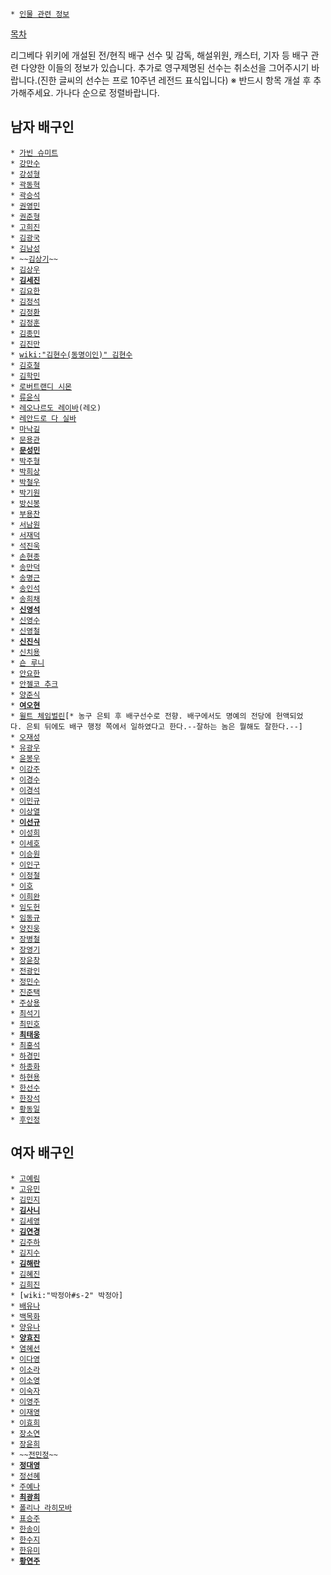  * [[인물 관련 정보]]

[[목차]]

리그베다 위키에 개설된 전/현직 배구 선수 및 감독, 해설위원, 캐스터, 기자 등 배구 관련 다양한 이들의 정보가 있습니다. 추가로 영구제명된 선수는 취소선을 그어주시기 바랍니다.(진한 글씨의 선수는 프로 10주년 레전드 표식입니다)
※ 반드시 항목 개설 후 추가해주세요. 가나다 순으로 정렬바랍니다.

== 남자 배구인 ==
 * [[가빈 슈미트]]
 * [[강만수]]
 * [[강성형]]
 * [[곽동혁]]
 * [[곽승석]]
 * [[권영민]]
 * [[권준형]]
 * [[고희진]]
 * [[김광국]]
 * [[김남성]]
 * ~~[[김상기]]~~
 * [[김상우]]
 * '''[[김세진]]'''
 * [[김요한]]
 * [[김정석]]
 * [[김정환]]
 * [[김정훈]]
 * [[김종민(배구)|김종민]]
 * [[김진만]]
 * [[wiki:"김현수(동명이인)" 김현수]]
 * [[김호철]]
 * [[김학민]]
 * [[로버트랜디 시몬]]
 * [[류윤식]]
 * [[레오나르도 레이바]](레오)
 * [[레안드로 다 실바]]
 * [[마낙길]]
 * [[문용관]]
 * '''[[문성민]]'''
 * [[박주형]]
 * [[박희상]]
 * [[박철우(배구)|박철우]]
 * [[박기원]]
 * [[방신봉]]
 * [[부용찬]]
 * [[서남원]]
 * [[서재덕]]
 * [[석진욱]]
 * [[손현종]]
 * [[송만덕]]
 * [[송명근]]
 * [[송인석]]
 * [[송희채]]
 * '''[[신영석]]'''
 * [[신영수]]
 * [[신영철]]
 * '''[[신진식]]'''
 * [[신치용]]
 * [[숀 루니]]
 * [[안요한]]
 * [[안젤코 추크]]
 * [[양준식#s-2|양준식]]
 * '''[[여오현]]'''
 * [[윌트 체임벌린]][* 농구 은퇴 후 배구선수로 전향. 배구에서도 명예의 전당에 헌액되었다. 은퇴 뒤에도 배구 행정 쪽에서 일하였다고 한다.--잘하는 놈은 뭘해도 잘한다.--]
 * [[오재성]]
 * [[유광우]]
 * [[윤봉우]]
 * [[이강주]]
 * [[이경수]]
 * [[이경석]]
 * [[이민규]]
 * [[이상열(배구)|이상열]]
 * '''[[이선규]]'''
 * [[이성희]]
 * [[이세호]]
 * [[이승원#s-2|이승원]]
 * [[이인구]]
 * [[이정철]]
 * [[이호]]
 * [[이희완]]
 * [[임도헌]]
 * [[임동규]]
 * [[양진웅]]
 * [[장병철]]
 * [[장영기]]
 * [[장윤창]]
 * [[전광인]]
 * [[정민수]]
 * [[진준택]]
 * [[주상용]]
 * [[최석기]]
 * [[최민호#s-2|최민호]]
 * '''[[최태웅]]'''
 * [[최홍석]]
 * [[하경민]]
 * [[하종화]]
 * [[하현용]]
 * [[한선수]]
 * [[한장석]]
 * [[황동일]]
 * [[후인정]]
== 여자 배구인 ==
 * [[고예림]]
 * [[고유민]]
 * [[김민지]]
 * '''[[김사니]]'''
 * [[김세영]]
 * '''[[김연경]]'''
 * [[김주하#s-2|김주하]]
 * [[김지수]]
 * '''[[김해란]]'''
 * [[김혜진]]
 * [[김희진]]
 * [wiki:"박정아#s-2" 박정아]
 * [[배유나]]
 * [[백목화]]
 * [[양유나]]
 * '''[[양효진]]'''
 * [[염혜선]]
 * [[이다영]]
 * [[이소라]]
 * [[이소영]]
 * [[이숙자]]
 * [[이영주]]
 * [[이재영]]
 * [[이효희]]
 * [[장소연]]
 * [[장윤희]]
 * ~~[[전민정]]~~
 * '''[[정대영]]'''
 * [[정선혜]]
 * [[주예나]]
 * '''[[최광희]]'''
 * [[폴리나 라히모바]]
 * [[표승주]]
 * [[한송이]]
 * [[한수지]]
 * [[한유미]]
 * '''[[황연주]]'''
